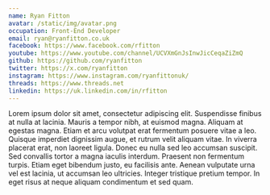 ```yaml
---
name: Ryan Fitton
avatar: /static/img/avatar.png
occupation: Front-End Developer
email: ryan@ryanfitton.co.uk
facebook: https://www.facebook.com/rfitton
youtube: https://www.youtube.com/channel/UCVXmGnJsInwJicCeqaZiZmQ
github: https://github.com/ryanfitton
twitter: https://x.com/ryanfitton
instagram: https://www.instagram.com/ryanfittonuk/
threads: https://www.threads.net
linkedin: https://uk.linkedin.com/in/rfitton
---
```


Lorem ipsum dolor sit amet, consectetur adipiscing elit. Suspendisse finibus at nulla at lacinia. Mauris a tempor nibh, at euismod magna. Aliquam at egestas magna. Etiam et arcu volutpat erat fermentum posuere vitae a leo. Quisque imperdiet dignissim augue, et rutrum velit aliquam vitae. In viverra placerat erat, non laoreet ligula. Donec eu nulla sed leo accumsan suscipit. Sed convallis tortor a magna iaculis interdum. Praesent non fermentum turpis. Etiam eget bibendum justo, eu facilisis ante. Aenean vulputate urna vel est lacinia, ut accumsan leo ultricies. Integer tristique pretium tempor. In eget risus at neque aliquam condimentum et sed quam.